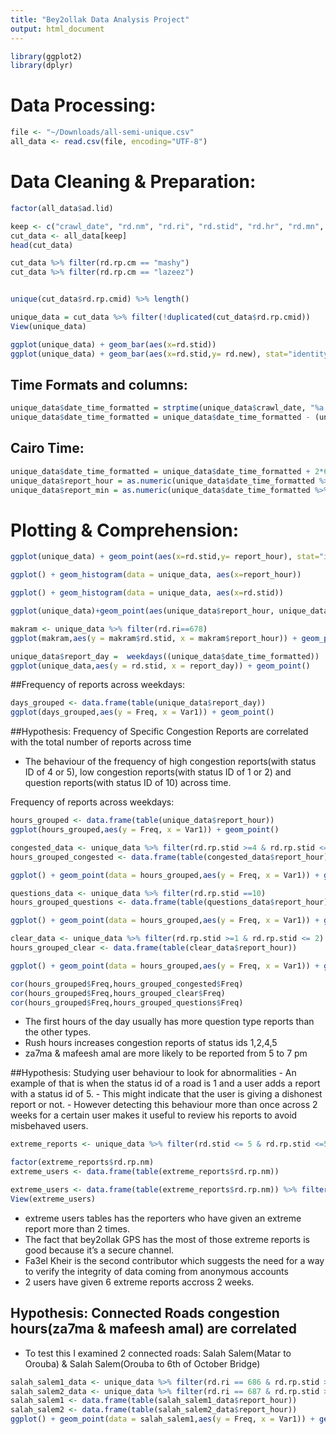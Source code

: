 ```yaml
---
title: "Bey2ollak Data Analysis Project"
output: html_document
---
```

```r
library(ggplot2)
library(dplyr)
```

# Data Processing:

```r
file <- "~/Downloads/all-semi-unique.csv"
all_data <- read.csv(file, encoding="UTF-8")
```

# Data Cleaning & Preparation:


```r
factor(all_data$ad.lid)

keep <- c("crawl_date", "rd.nm", "rd.ri", "rd.stid", "rd.hr", "rd.mn", "rd.new", "rd.strq", "rd.cmrq", "rd.rp.nm", "rd.rp.hr", "rd.rp.mn", "rd.rp.stid", "rd.rp.cm", "rd.rp.cmid")
cut_data <- all_data[keep]
head(cut_data)

cut_data %>% filter(rd.rp.cm == "mashy")
cut_data %>% filter(rd.rp.cm == "lazeez")


unique(cut_data$rd.rp.cmid) %>% length()

unique_data = cut_data %>% filter(!duplicated(cut_data$rd.rp.cmid))
View(unique_data)

ggplot(unique_data) + geom_bar(aes(x=rd.stid))
ggplot(unique_data) + geom_bar(aes(x=rd.stid,y= rd.new), stat="identity") 

```

## Time Formats and columns:
```r
unique_data$date_time_formatted = strptime(unique_data$crawl_date, "%a %b %d %H:%M:%S UTC %Y", tz="UTC")
unique_data$date_time_formatted = unique_data$date_time_formatted - (unique_data$rd.rp.hr*60*60 + unique_data$rd.rp.mn*60)
```

## Cairo Time:
```r
unique_data$date_time_formatted = unique_data$date_time_formatted + 2*60*60
unique_data$report_hour = as.numeric(unique_data$date_time_formatted %>% format("%H"))
unique_data$report_min = as.numeric(unique_data$date_time_formatted %>% format("%M"))
```

# Plotting & Comprehension:
```r
ggplot(unique_data) + geom_point(aes(x=rd.stid,y= report_hour), stat="identity")

ggplot() + geom_histogram(data = unique_data, aes(x=report_hour))

ggplot() + geom_histogram(data = unique_data, aes(x=rd.stid))

ggplot(unique_data)+geom_point(aes(unique_data$report_hour, unique_data$rd.stid, color=factor(unique_data$rd.stid)))

makram <- unique_data %>% filter(rd.ri==678)
ggplot(makram,aes(y = makram$rd.stid, x = makram$report_hour)) + geom_point()

unique_data$report_day =  weekdays((unique_data$date_time_formatted))
ggplot(unique_data,aes(y = rd.stid, x = report_day)) + geom_point()

```


##Frequency of reports across weekdays:
```r
days_grouped <- data.frame(table(unique_data$report_day))
ggplot(days_grouped,aes(y = Freq, x = Var1)) + geom_point()
```

##Hypothesis: Frequency of Specific Congestion Reports are correlated with the total number of reports across time

- The behaviour of the frequency of high congestion reports(with status ID of 4 or 5), 
low congestion reports(with status ID of 1 or 2) and question reports(with status ID of 10) across time.

Frequency of reports across weekdays:
```r
hours_grouped <- data.frame(table(unique_data$report_hour))
ggplot(hours_grouped,aes(y = Freq, x = Var1)) + geom_point()

congested_data <- unique_data %>% filter(rd.rp.stid >=4 & rd.rp.stid <= 5)
hours_grouped_congested <- data.frame(table(congested_data$report_hour))

ggplot() + geom_point(data = hours_grouped,aes(y = Freq, x = Var1)) + geom_point(data = hours_grouped_congested,aes(y = Freq, x = Var1), color = "red")

questions_data <- unique_data %>% filter(rd.rp.stid ==10)
hours_grouped_questions <- data.frame(table(questions_data$report_hour))

ggplot() + geom_point(data = hours_grouped,aes(y = Freq, x = Var1)) + geom_point(data = hours_grouped_questions,aes(y = Freq, x = Var1), color = "red")

clear_data <- unique_data %>% filter(rd.rp.stid >=1 & rd.rp.stid <= 2)
hours_grouped_clear <- data.frame(table(clear_data$report_hour))

ggplot() + geom_point(data = hours_grouped,aes(y = Freq, x = Var1)) + geom_point(data = hours_grouped_congested,aes(y = Freq, x = Var1), color = "red") + geom_point(data = hours_grouped_clear ,aes(y = Freq, x = Var1), color = "green") + geom_point(data = hours_grouped_questions,aes(y = Freq, x = Var1), color = "blue")

cor(hours_grouped$Freq,hours_grouped_congested$Freq)
cor(hours_grouped$Freq,hours_grouped_clear$Freq)
cor(hours_grouped$Freq,hours_grouped_questions$Freq)

```
- The first hours of the day usually has more question type reports than the other types.
- Rush hours increases congestion reports of status ids 1,2,4,5
- za7ma & mafeesh amal are more likely to be reported from 5 to 7 pm

##Hypothesis: Studying user behaviour to look for abnormalities
- An example of that is when the status id of a road is 1 and a user adds a report with a status id of 5.
- This might indicate that the user is giving a dishonest report or not.
- However detecting this behaviour more than once across 2 weeks for a certain user makes it useful to review his reports to avoid misbehaved users.
```r
extreme_reports <- unique_data %>% filter(rd.stid <= 5 & rd.rp.stid <=5 & abs(rd.rp.stid - rd.stid) == 4)

factor(extreme_reports$rd.rp.nm)
extreme_users <- data.frame(table(extreme_reports$rd.rp.nm))

extreme_users <- data.frame(table(extreme_reports$rd.rp.nm)) %>% filter(Freq > 2)
View(extreme_users)
```

- extreme users tables has the reporters who have given an extreme report more than 2 times.
- The fact that bey2ollak GPS has the most of those extreme reports is good because it's a secure channel.
- Fa3el Kheir is the second contributor which suggests the need for a way to verify the integrity of data coming from anonymous accounts
- 2 users have given 6 extreme reports accross 2 weeks.

## Hypothesis: Connected Roads congestion hours(za7ma & mafeesh amal) are correlated
- To test this I examined 2 connected roads: Salah Salem(Matar to Orouba) & Salah Salem(Orouba to 6th of October Bridge)
```r
salah_salem1_data <- unique_data %>% filter(rd.ri == 686 & rd.rp.stid >=4 & rd.rp.stid <= 5)
salah_salem2_data <- unique_data %>% filter(rd.ri == 687 & rd.rp.stid >=4 & rd.rp.stid <= 5)
salah_salem1 <- data.frame(table(salah_salem1_data$report_hour))
salah_salem2 <- data.frame(table(salah_salem2_data$report_hour))
ggplot() + geom_point(data = salah_salem1,aes(y = Freq, x = Var1)) + geom_point(data = salah_salem2,aes(y = Freq, x = Var1), color = "red")

```

